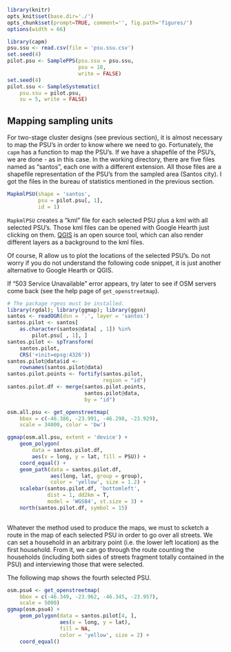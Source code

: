```r
library(knitr)
opts_knit$set(base.dir='./')
opts_chunk$set(prompt=TRUE, comment='', fig.path='figures/')
options(width = 66)
```

```r
library(capm)
psu.ssu <- read.csv(file = 'psu.ssu.csv')
set.seed(4)
pilot.psu <- SamplePPS(psu.ssu = psu.ssu,
                       psu = 10,
                       write = FALSE)
set.seed(4)
pilot.ssu <- SampleSystematic(
    psu.ssu = pilot.psu,
    su = 5, write = FALSE)
```

## Mapping sampling units

For two-stage cluster designs (see previous section), it is almost necessary to map the PSU's in order to know where we need to go. Fortunately, the `capm` has a function to map the PSU's. If we have a shapefile of the PSU's, we are done - as in this case. In the working directory, there are five files named as "santos", each one with a different extension. All those files are a shapefile representation of the PSU's from the sampled area (Santos city). I got the files in the bureau of statistics mentioned in the previous section.  

```r
MapkmlPSU(shape = 'santos',
          psu = pilot.psu[, 1],
          id = 1)
```

`MapkmlPSU` creates a "kml" file for each selected PSU plus a kml with all selected PSU's. Those kml files can be opened with Google Hearth just clicking on them. [QGIS](http://qgis.org) is an open source tool, which can also render different layers as a background to the kml files. 

Of course, R allow us to plot the locations of the selected PSU's. Do not worry if you do not understand the following code snippet, it is just another alternative to Google Hearth or QGIS.

If "503 Service Unavailable" error appears, try later to see if OSM servers come back (see the help page of `get_openstreetmap`).

```r
# The package rgeos must be installed.
library(rgdal); library(ggmap); library(ggsn)
santos <- readOGR(dsn = '.', layer = 'santos')
santos.pilot <- santos[
    as.character(santos@data[ , 1]) %in%
        pilot.psu[ , 1], ]
santos.pilot <- spTransform(
    santos.pilot,
    CRS('+init=epsg:4326'))
santos.pilot@data$id <-
    rownames(santos.pilot@data)
santos.pilot.points <- fortify(santos.pilot,
                               region = "id")
santos.pilot.df <- merge(santos.pilot.points,
                         santos.pilot@data,
                         by = "id")

osm.all.psu <- get_openstreetmap(
    bbox = c(-46.386, -23.991, -46.298, -23.929),
    scale = 34000, color = 'bw')

ggmap(osm.all.psu, extent = 'device') + 
    geom_polygon(
        data = santos.pilot.df,
        aes(x = long, y = lat, fill = PSU)) +
    coord_equal() +
    geom_path(data = santos.pilot.df,
              aes(long, lat, group = group),
              color = 'yellow', size = 1.2) +
    scalebar(santos.pilot.df, 'bottomleft',
             dist = 1, dd2km = T,
             model = 'WGS84', st.size = 3) +
    north(santos.pilot.df, symbol = 15)
    
```

Whatever the method used to produce the maps, we must to scketch a route in the map of each selected PSU in order to go over all streets. We can set a household in an arbitrary point (i.e. the lower left location) as the first household. From it, we can go through the route counting the households (including both sides of streets fragment totally contained in the PSU) and interviewing those that were selected.  

The following map shows the fourth selected PSU.

```r
osm.psu4 <- get_openstreetmap(
    bbox = c(-46.349, -23.962, -46.345, -23.957),
    scale = 5000)
ggmap(osm.psu4) +
    geom_polygon(data = santos.pilot[4, ],
                 aes(x = long, y = lat),
                 fill = NA,
                 color = 'yellow', size = 2) +
    coord_equal()
```
